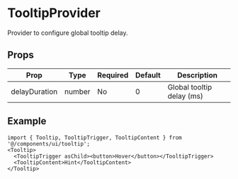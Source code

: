 
<Meta title="Design System/Components/TooltipProvider" />

# TooltipProvider

Provider to configure global tooltip delay.

## Props

| Prop | Type | Required | Default | Description |
|---|---|---|---|---|
| delayDuration | number | No | 0 | Global tooltip delay (ms) |

## Example

````tsx
import { Tooltip, TooltipTrigger, TooltipContent } from '@/components/ui/tooltip';
<Tooltip>
  <TooltipTrigger asChild><button>Hover</button></TooltipTrigger>
  <TooltipContent>Hint</TooltipContent>
</Tooltip>
````

